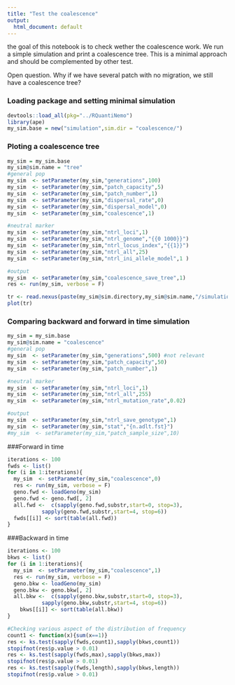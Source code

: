 ```yaml
---
title: "Test the coalescence"
output:
  html_document: default
---
```


the goal of this notebook is to check wether the coalescence work. We run a simple simulation and print a coalescence tree. 
This is a minimal approach and should be complemented by other test. 

Open question. Why if we have several patch with no migration, we still have a coalescence tree?

### Loading package and setting minimal simulation
```r
devtools::load_all(pkg="../RQuantiNemo")
library(ape)
my_sim.base = new("simulation",sim.dir = "coalescence/")
```

### Ploting a coalescence tree
```r
my_sim = my_sim.base
my_sim@sim.name = "tree"
#general pop
my_sim  <- setParameter(my_sim,"generations",100)
my_sim  <- setParameter(my_sim,"patch_capacity",5)
my_sim  <- setParameter(my_sim,"patch_number",1)
my_sim  <- setParameter(my_sim,"dispersal_rate",0)
my_sim  <- setParameter(my_sim,"dispersal_model",0)
my_sim  <- setParameter(my_sim,"coalescence",1)

#neutral marker
my_sim  <- setParameter(my_sim,"ntrl_loci",1)
my_sim  <- setParameter(my_sim,"ntrl_genome","{{0 1000}}")
my_sim  <- setParameter(my_sim,"ntrl_locus_index","{{1}}")
my_sim  <- setParameter(my_sim,"ntrl_all",25)
my_sim  <- setParameter(my_sim,"ntrl_ini_allele_model",1 )

#output
my_sim  <- setParameter(my_sim,"coalescence_save_tree",1)
res <- run(my_sim, verbose = F)
```


```r
tr <- read.nexus(paste(my_sim@sim.directory,my_sim@sim.name,"/simulation.tree",sep=""))
plot(tr)
```


### Comparing backward and forward in time simulation
```r
my_sim = my_sim.base
my_sim@sim.name = "coalescence"
#general pop
my_sim  <- setParameter(my_sim,"generations",500) #not relevant
my_sim  <- setParameter(my_sim,"patch_capacity",50)
my_sim  <- setParameter(my_sim,"patch_number",1)

#neutral marker
my_sim  <- setParameter(my_sim,"ntrl_loci",1)
my_sim  <- setParameter(my_sim,"ntrl_all",255)
my_sim  <- setParameter(my_sim,"ntrl_mutation_rate",0.02)

#output
my_sim  <- setParameter(my_sim,"ntrl_save_genotype",1)
my_sim  <- setParameter(my_sim,"stat","{n.adlt.fst}")
#my_sim  <- setParameter(my_sim,"patch_sample_size",10)
```

###Forward in time
```r
iterations <- 100
fwds <- list()
for (i in 1:iterations){
  my_sim  <- setParameter(my_sim,"coalescence",0)
  res <- run(my_sim, verbose = F)
  geno.fwd <- loadGeno(my_sim)
  geno.fwd <- geno.fwd[, 2]
  all.fwd <-  c(sapply(geno.fwd,substr,start=0, stop=3),
           sapply(geno.fwd,substr,start=4, stop=6))
  fwds[[i]] <- sort(table(all.fwd))
}
```

###Backward in time
```r
iterations <- 100
bkws <- list()
for (i in 1:iterations){
  my_sim  <- setParameter(my_sim,"coalescence",1)
  res <- run(my_sim, verbose = F)
  geno.bkw <- loadGeno(my_sim)
  geno.bkw <- geno.bkw[, 2]
  all.bkw <-  c(sapply(geno.bkw,substr,start=0, stop=3),
           sapply(geno.bkw,substr,start=4, stop=6))
    bkws[[i]] <- sort(table(all.bkw))
}
```

```r
#Checking various aspect of the distribution of frequency
count1 <- function(x){sum(x==1)}
res <- ks.test(sapply(fwds,count1),sapply(bkws,count1))
stopifnot(res$p.value > 0.01)
res <- ks.test(sapply(fwds,max),sapply(bkws,max))
stopifnot(res$p.value > 0.01)
res <- ks.test(sapply(fwds,length),sapply(bkws,length))
stopifnot(res$p.value > 0.01)

```




